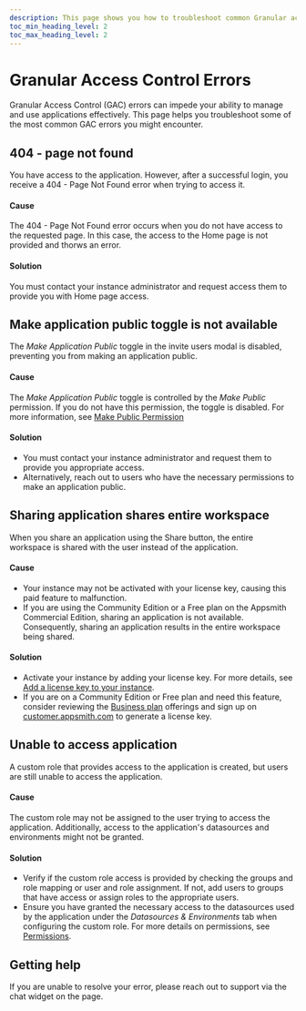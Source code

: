 ```yaml
---
description: This page shows you how to troubleshoot common Granular access control errors.
toc_min_heading_level: 2
toc_max_heading_level: 2
---
```


# Granular Access Control Errors

Granular Access Control (GAC) errors can impede your ability to manage and use applications effectively. This page helps you troubleshoot some of the most common GAC errors you might encounter. 

## 404 - page not found

You have access to the application. However, after a successful login, you receive a 404 - Page Not Found error when trying to access it.

#### Cause

The 404 - Page Not Found error occurs when you do not have access to the requested page. In this case, the access to the Home page is not provided and thorws an error.

#### Solution

You must contact your instance administrator and request access them to provide you with Home page access.

## Make application public toggle is not available

The _Make Application Public_ toggle in the invite users modal is disabled, preventing you from making an application public.

#### Cause

The _Make Application Public_ toggle is controlled by the _Make Public_ permission. If you do not have this permission, the toggle is disabled. For more information, see [Make Public Permission](/advanced-concepts/granular-access-control/reference/permissions#make-public-permission)

#### Solution


* You must contact your instance administrator and request them to provide you appropriate access.
* Alternatively, reach out to users who have the necessary permissions to make an application public.

## Sharing application shares entire workspace

When you share an application using the Share button, the entire workspace is shared with the user instead of the application.

#### Cause

* Your instance may not be activated with your license key, causing this paid feature to malfunction.
* If you are using the Community Edition or a Free plan on the Appsmith Commercial Edition, sharing an application is not available. Consequently, sharing an application results in the entire workspace being shared.

#### Solution

* Activate your instance by adding your license key. For more details, see [Add a license key to your instance](/getting-started/setup/manage-plans/upgrade-plan?current-license-mode=add-license-key).
* If you are on a Community Edition or Free plan and need this feature, consider reviewing the [Business plan](https://www.appsmith.com/pricing) offerings and sign up on [customer.appsmith.com](https://customer.appsmith.com) to generate a license key.

## Unable to access application

A custom role that provides access to the application is created, but users are still unable to access the application.

#### Cause

The custom role may not be assigned to the user trying to access the application. Additionally, access to the application's datasources and environments might not be granted.

#### Solution

* Verify if the custom role access is provided by checking the groups and role mapping or user and role assignment. If not, add users to groups that have access or assign roles to the appropriate users.
* Ensure you have granted the necessary access to the datasources used by the application under the _Datasources & Environments_ tab when configuring the custom role. For more details on permissions, see [Permissions](/advanced-concepts/granular-access-control/reference/permissions).

## Getting help

If you are unable to resolve your error, please reach out to support via the chat widget on the page.
